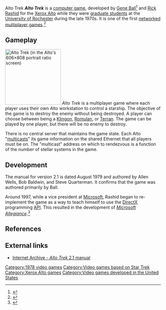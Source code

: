 Alto Trek
{{short description|1978 video game}}
{{more citations needed|date=October 2017}}
{{Infobox video game
| title = Alto Trek
|image = 
|developer = [[Gene Ball]], [[Rick Rashid]] <!-- http://pc.ign.com/articles/075/075281p1.html -->
|released = 1978
|genre = [[Space simulation]]/[[Real-time strategy]]/[[Action game|Action]]
|modes = [[Multiplayer video game|Multiplayer]]
|platforms = [[Xerox Alto]]
}}
'''''Alto Trek''''' is a [[computer game]], developed by [[Gene Ball]]<ref name="denber198202">{{cite news | url=https://archive.org/stream/byte-magazine-1982-02/1982_02_BYTE_07-02_Winter_Computing#page/n29/mode/2up | title=Altos Gamesmen | work=BYTE | date=February 1982 | accessdate=19 October 2013 | author=Denber, Michel | pages=28}}</ref> and [[Rick Rashid]] for the [[Xerox Alto]] while they were [[graduate student]]s at the [[University of Rochester]] during the late 1970s. It is one of the first [[computer networking|networked]] [[multiplayer video game|multiplayer game]]s.<ref name="nytimes">{{cite news |url=https://www.nytimes.com/2000/02/28/business/serious-about-research-microsoft-makes-time-for-a-game.html?pagewanted=2 |title=Serious About Research, Microsoft Makes Time for a Game |first=John |last=Markoff |work=[[The New York Times]] |date=February 28, 2000 |accessdate=2008-03-04 |archive-date=2018-07-07 |archive-url=https://web.archive.org/web/20180707090548/https://www.nytimes.com/2000/02/28/business/serious-about-research-microsoft-makes-time-for-a-game.html?pagewanted=2 |url-status=live }}</ref>

==Gameplay==
[[File:Alto Trek screenshot.jpg|thumb|180px|Alto Trek (in the Alto's 606×808 portrait ratio screen)]]
''Alto Trek'' is a multiplayer game where each player uses their own Alto workstation to control a starship. The objective of the game is to destroy the enemy without being destroyed. A player can choose between being a [[Klingon]], [[Romulan]], or [[Starfleet|Terran]]. The game can be played by one player, but there will be no enemy to destroy.

There is no central server that maintains the game state. Each Alto "[[multicast]]s" its game information on the shared Ethernet that all players must be on. The "multicast" address on which to rendezvous is a function of the number of stellar systems in the game.

==Development==
The manual for version 2.1 is dated August 1979 and authored by Allen Wells, Bob Baldwin, and Steve Quarterman. It confirms that the game was authored primarily by Ball.

Around 1997, while a vice president at [[Microsoft]], Rashid began to re-implement the game as a way to teach himself to use the [[DirectX]] programming [[Application Programming Interface|API]]. This resulted in the development of ''[[Allegiance (computer game)|Microsoft Allegiance]]''.<ref name="devjo1">{{cite web |url=http://uk.pc.ign.com/articles/075/075281p1.html |title=Developer Journal: Allegiance, Chapter 1 |publisher=[[IGN]] |date=February 16, 2000 |accessdate=2008-03-04 |archive-date=2011-08-31 |archive-url=https://web.archive.org/web/20110831202529/http://uk.pc.ign.com/articles/075/075281p1.html |url-status=live }}</ref>

==References==
{{reflist}}

==External links==
*[https://web.archive.org/web/20060823194351/http://www.bitsavers.org/pdf/xerox/alto/trek21.pdf Internet Archive - ''Alto Trek'' 2.1 manual]

[[Category:1978 video games]]
[[Category:Video games based on Star Trek]]
[[Category:Xerox Alto games]]
[[Category:Video games developed in the United States]]
